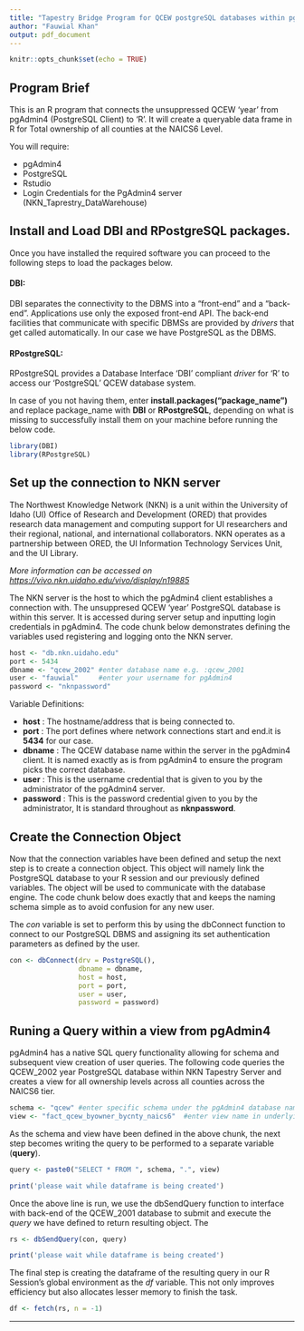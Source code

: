 ```yaml
---
title: "Tapestry Bridge Program for QCEW postgreSQL databases within pgAdmin4"
author: "Fauwial Khan"
output: pdf_document
---
```


```r
knitr::opts_chunk$set(echo = TRUE)
```

## Program Brief

This is an R program that connects the unsuppressed QCEW 'year' from pgAdmin4 (PostgreSQL Client) to 'R'. It will create a queryable data frame in R for Total ownership of all counties at the NAICS6 Level.

You will require:

-   pgAdmin4
-   PostgreSQL
-   Rstudio
-   Login Credentials for the PgAdmin4 server (NKN_Taprestry_DataWarehouse)

## Install and Load DBI and RPostgreSQL packages.

Once you have installed the required software you can proceed to the following steps to load the packages below.

#### DBI:

DBI separates the connectivity to the DBMS into a "front-end" and a "back-end". Applications use only the exposed front-end API. The back-end facilities that communicate with specific DBMSs are provided by *drivers* that get called automatically. In our case we have PostgreSQL as the DBMS.

#### RPostgreSQL:

RPostgreSQL provides a Database Interface 'DBI' compliant *driver* for 'R' to access our 'PostgreSQL' QCEW database system.

In case of you not having them, enter **install.packages("package_name")** and replace package_name with **DBI** or **RPostgreSQL**, depending on what is missing to successfully install them on your machine before running the below code.

```r
library(DBI)
library(RPostgreSQL)
```

## Set up the connection to NKN server

The Northwest Knowledge Network (NKN) is a unit within the University of Idaho (UI) Office of Research and Development (ORED) that provides research data management and computing support for UI researchers and their regional, national, and international collaborators. NKN operates as a partnership between ORED, the UI Information Technology Services Unit, and the UI Library.

*More information can be accessed on <https://vivo.nkn.uidaho.edu/vivo/display/n19885>*

The NKN server is the host to which the pgAdmin4 client establishes a connection with. The unsuppresed QCEW 'year' PostgreSQL database is within this server. It is accessed during server setup and inputting login credentials in pgAdmin4. The code chunk below demonstrates defining the variables used registering and logging onto the NKN server.

```r
host <- "db.nkn.uidaho.edu"
port <- 5434
dbname <- "qcew_2002" #enter database name e.g. :qcew_2001
user <- "fauwial"     #enter your username for pgAdmin4 
password <- "nknpassword" 
```

Variable Definitions:

-   **host** : The hostname/address that is being connected to.
-   **port** : The port defines where network connections start and end.it is **5434** for our case.
-   **dbname** : The QCEW database name within the server in the pgAdmin4 client. It is named exactly as is from pgAdmin4 to ensure the program picks the correct database.
-   **user** : This is the username credential that is given to you by the administrator of the pgAdmin4 server.
-   **password** : This is the password credential given to you by the administrator, It is standard throughout as **nknpassword**.

## Create the Connection Object

Now that the connection variables have been defined and setup the next step is to create a connection object. This object will namely link the PostgreSQL database to your R session and our previously defined variables. The object will be used to communicate with the database engine. The code chunk below does exactly that and keeps the naming schema simple as to avoid confusion for any new user.

The *con* variable is set to perform this by using the dbConnect function to connect to our PostgreSQL DBMS and assigning its set authentication parameters as defined by the user. 
```r
con <- dbConnect(drv = PostgreSQL(),
                 dbname = dbname,
                 host = host,
                 port = port,
                 user = user,
                 password = password)
```

## Runing a Query within a view from pgAdmin4 

pgAdmin4 has a native SQL query functionality allowing for schema and subsequent view creation of user queries. The following code queries the QCEW_2002 year PostgreSQL database within NKN Tapestry Server and creates a view for all ownership levels across all counties across the NAICS6 tier. 

```r
schema <- "qcew" #enter specific schema under the pgAdmin4 database name
view <- "fact_qcew_byowner_bycnty_naics6"  #enter view name in underlying  pgAdmin4 database 
```

As the schema and view have been defined in the above chunk, the next step becomes writing the query to be performed to a separate variable (**query**).


```r

query <- paste0("SELECT * FROM ", schema, ".", view)
```

```r
print('please wait while dataframe is being created')
```

Once the above line is run, we use the dbSendQuery function to interface with back-end of the QCEW_2001 database to submit and execute the *query* we have defined to return resulting object. The  
```r
rs <- dbSendQuery(con, query) 
```


```r
print('please wait while dataframe is being created')
```

The final step is creating the dataframe of  the resulting query in our R Session's global environment as the *df* variable. This not only improves efficiency but also allocates lesser memory to finish the task. 
```r
df <- fetch(rs, n = -1)
```

-----------------


